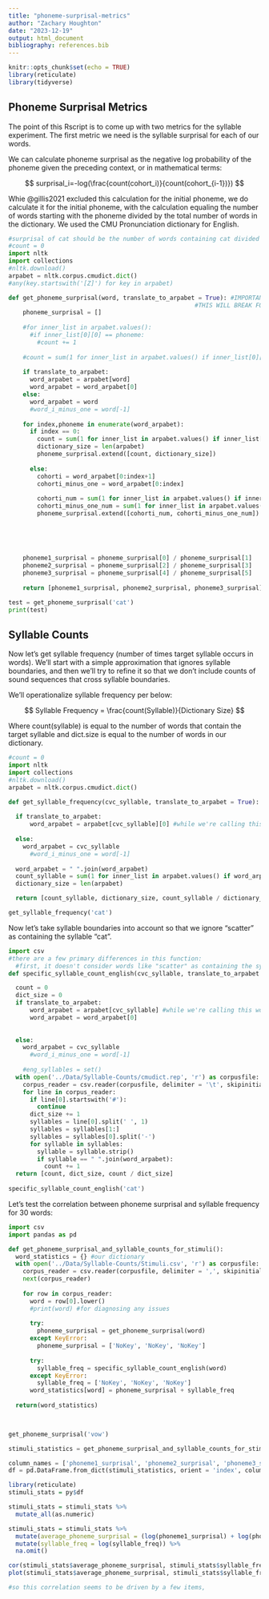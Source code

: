 ```yaml
---
title: "phoneme-surprisal-metrics"
author: "Zachary Houghton"
date: "2023-12-19"
output: html_document
bibliography: references.bib
---
```


```r
knitr::opts_chunk$set(echo = TRUE)
library(reticulate)
library(tidyverse)

```

## Phoneme Surprisal Metrics

The point of this Rscript is to come up with two metrics for the syllable experiment. The first metric we need is the syllable surprisal for each of our words.

We can calculate phoneme surprisal as the negative log probability of the phoneme given the preceding context, or in mathematical terms:

$$
surprisal_i=-log(\frac{count(cohort_i)}{count(cohort_{i-1})})
$$

Whie @gillis2021 excluded this calculation for the initial phoneme, we do calculate it for the initial phoneme, with the calculation equaling the number of words starting with the phoneme divided by the total number of words in the dictionary. We used the CMU Pronunciation dictionary for English.

<!--# To-do: right now, we are ignoring the other pronunciations for words with multiple pronunciation entries. We need to fix this at some point. See: https://stackoverflow.com/questions/59166664/cmudict-dict-vs-cmudict-entries-python3-nltk -->

```python
#surprisal of cat should be the number of words containing cat divided by the number of words that contain ca
#count = 0
import nltk
import collections
#nltk.download()
arpabet = nltk.corpus.cmudict.dict()
#any(key.startswith('[Z]') for key in arpabet)

def get_phoneme_surprisal(word, translate_to_arpabet = True): #IMPORTANT NOTE!!
                                                    #THIS WILL BREAK FOR NON CVC SYLLABLE WORDS
    phoneme_surprisal = []
    
    #for inner_list in arpabet.values(): 
      #if inner_list[0][0] == phoneme:
        #count += 1
    
    #count = sum(1 for inner_list in arpabet.values() if inner_list[0][0] == phoneme)
    
    if translate_to_arpabet:
      word_arpabet = arpabet[word]
      word_arpabet = word_arpabet[0]
    else:
      word_arpabet = word
      #word_i_minus_one = word[-1]
    
    for index,phoneme in enumerate(word_arpabet):
      if index == 0:
        count = sum(1 for inner_list in arpabet.values() if inner_list[0][0] == phoneme)
        dictionary_size = len(arpabet)
        phoneme_surprisal.extend([count, dictionary_size])
        
      else:
        cohorti = word_arpabet[0:index+1]
        cohorti_minus_one = word_arpabet[0:index]
        
        cohorti_num = sum(1 for inner_list in arpabet.values() if inner_list[0][:len(cohorti)] == cohorti)
        cohorti_minus_one_num = sum(1 for inner_list in arpabet.values() if inner_list[0][:len(cohorti_minus_one)] == cohorti_minus_one)
        phoneme_surprisal.extend([cohorti_num, cohorti_minus_one_num])
   
   
   
   
   
    phoneme1_surprisal = phoneme_surprisal[0] / phoneme_surprisal[1]
    phoneme2_surprisal = phoneme_surprisal[2] / phoneme_surprisal[3]
    phoneme3_surprisal = phoneme_surprisal[4] / phoneme_surprisal[5]
    
    return [phoneme1_surprisal, phoneme2_surprisal, phoneme3_surprisal] #these are not logged, we'll do that later

test = get_phoneme_surprisal('cat')        
print(test)
```

## Syllable Counts

Now let's get syllable frequency (number of times target syllable occurs in words). We'll start with a simple approximation that ignores syllable boundaries, and then we'll try to refine it so that we don't include counts of sound sequences that cross syllable boundaries.

We'll operationalize syllable frequency per below:

$$
Syllable Frequency = \frac{count(Syllable)}{Dictionary Size}
$$

Where count(syllable) is equal to the number of words that contain the target syllable and dict.size is equal to the number of words in our dictionary.

```python
#count = 0
import nltk
import collections
#nltk.download()
arpabet = nltk.corpus.cmudict.dict()

def get_syllable_frequency(cvc_syllable, translate_to_arpabet = True): #this won't work for words, it's only for CVC syllables. If we wanted to expand this to words, we would need to split the word into separate syllables and run this function on each syllable. Note that the part of the script that translates the word to arpabet would have to change if we did this though, since not all syllables are guaranteed to be words, and currently this function gets the arpabet of a syllable by looking it up. For nonce syllables, we'll have to provide the ARPABET pronunciation and set the parameter `translate_to_arpabet` to False.
  
  if translate_to_arpabet:
      word_arpabet = arpabet[cvc_syllable][0] #while we're calling this word_arpabet, technically this function can only be used with CVC syllables.
      
  else:
    word_arpabet = cvc_syllable
      #word_i_minus_one = word[-1]
      
  word_arpabet = " ".join(word_arpabet)
  count_syllable = sum(1 for inner_list in arpabet.values() if word_arpabet in " ".join(inner_list[0])) 
  dictionary_size = len(arpabet)

  return [count_syllable, dictionary_size, count_syllable / dictionary_size]

get_syllable_frequency('cat')
```

Now let's take syllable boundaries into account so that we ignore "scatter" as containing the syllable "cat".

```python
import csv
#there are a few primary differences in this function:
  #first, it doesn't consider words like "scatter" as containing the syllable "cat". It also would also increase the syllable count by, e.g., two, if a word contains the syllable twice.
def specific_syllable_count_english(cvc_syllable, translate_to_arpabet = True):

  count = 0
  dict_size = 0
  if translate_to_arpabet:
      word_arpabet = arpabet[cvc_syllable] #while we're calling this word_arpabet, technically this function can only be used with CVC syllables.
      word_arpabet = word_arpabet[0]
    
      
  else:
    word_arpabet = cvc_syllable
      #word_i_minus_one = word[-1]
  
    #eng_syllables = set()
  with open('../Data/Syllable-Counts/cmudict.rep', 'r') as corpusfile: #this is a cmudict with syllable boundaries.
    corpus_reader = csv.reader(corpusfile, delimiter = '\t', skipinitialspace=True, quotechar="\x07") #had to choose a strange quotechar so that python would ignore single and double quotes and stop escaping them                 
    for line in corpus_reader:
      if line[0].startswith('#'):
        continue
      dict_size += 1
      syllables = line[0].split(' ', 1)
      syllables = syllables[1:]
      syllables = syllables[0].split('-')
      for syllable in syllables:
        syllable = syllable.strip()
        if syllable == " ".join(word_arpabet):
          count += 1
  return [count, dict_size, count / dict_size]
  
specific_syllable_count_english('cat')
```

Let's test the correlation between phoneme surprisal and syllable frequency for 30 words:

```python
import csv
import pandas as pd

def get_phoneme_surprisal_and_syllable_counts_for_stimuli():
  word_statistics = {} #our dictionary
  with open('../Data/Syllable-Counts/Stimuli.csv', 'r') as corpusfile:
    corpus_reader = csv.reader(corpusfile, delimiter = ',', skipinitialspace=True)
    next(corpus_reader)
    
    for row in corpus_reader:
      word = row[0].lower()
      #print(word) #for diagnosing any issues
      
      try:
        phoneme_surprisal = get_phoneme_surprisal(word)
      except KeyError:
        phoneme_surprisal = ['NoKey', 'NoKey', 'NoKey']
      
      try:
        syllable_freq = specific_syllable_count_english(word)
      except KeyError:
        syllable_freq = ['NoKey', 'NoKey', 'NoKey']
      word_statistics[word] = phoneme_surprisal + syllable_freq
    
  return(word_statistics)
    


get_phoneme_surprisal('vow')

stimuli_statistics = get_phoneme_surprisal_and_syllable_counts_for_stimuli()

column_names = ['phoneme1_surprisal', 'phoneme2_surprisal', 'phoneme3_surprisal', 'syllable_count', 'dictionary_size', 'syllable_freq']
df = pd.DataFrame.from_dict(stimuli_statistics, orient = 'index', columns = column_names)


```

```r
library(reticulate)
stimuli_stats = py$df

stimuli_stats = stimuli_stats %>%
  mutate_all(as.numeric)

stimuli_stats = stimuli_stats %>%
  mutate(average_phoneme_surprisal = (log(phoneme1_surprisal) + log(phoneme2_surprisal) + log(phoneme3_surprisal))) %>%
  mutate(syllable_freq = log(syllable_freq)) %>%
  na.omit()

cor(stimuli_stats$average_phoneme_surprisal, stimuli_stats$syllable_freq, method = 'pearson')
plot(stimuli_stats$average_phoneme_surprisal, stimuli_stats$syllable_freq))

#so this correlation seems to be driven by a few items, 
```
